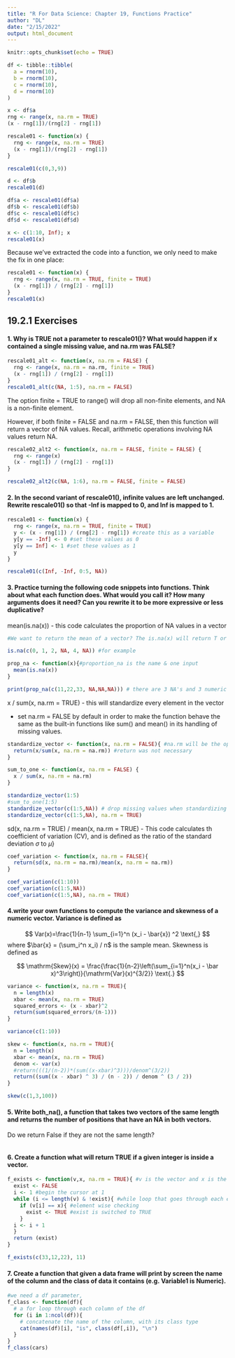 ```yaml
---
title: "R For Data Science: Chapter 19, Functions Practice"
author: "DL"
date: "2/15/2022"
output: html_document
---
```


```r
knitr::opts_chunk$set(echo = TRUE)
```

```r
df <- tibble::tibble(
  a = rnorm(10),
  b = rnorm(10),
  c = rnorm(10),
  d = rnorm(10)
)
```

```r
x <- df$a
rng <- range(x, na.rm = TRUE)
(x - rng[1])/(rng[2] - rng[1])
```
```r
rescale01 <- function(x) {
  rng <- range(x, na.rm = TRUE)
  (x - rng[1])/(rng[2] - rng[1])
}

rescale01(c(0,3,9))
```

```r
d <- df$b 
rescale01(d)
```

```r
df$a <- rescale01(df$a)
df$b <- rescale01(df$b)
df$c <- rescale01(df$c)
df$d <- rescale01(df$d)
```

```r
x <- c(1:10, Inf); x
rescale01(x)
```

Because we’ve extracted the code into a function, we only need to make the fix in one place:

```r
rescale01 <- function(x) {
  rng <- range(x, na.rm = TRUE, finite = TRUE)
  (x - rng[1]) / (rng[2] - rng[1])
}
rescale01(x)
```

## 19.2.1 Exercises

#### 1. Why is TRUE not a parameter to rescale01()? What would happen if x contained a single missing value, and na.rm was FALSE?

```r
rescale01_alt <- function(x, na.rm = FALSE) {
  rng <- range(x, na.rm = na.rm, finite = TRUE)
  (x - rng[1]) / (rng[2] - rng[1])
}
rescale01_alt(c(NA, 1:5), na.rm = FALSE)
```

The option finite = TRUE to range() will drop all non-finite elements, and NA is a non-finite element.

However, if both finite = FALSE and na.rm = FALSE, then this function will return a vector of NA values. Recall, arithmetic operations involving NA values return NA.

```r
rescale02_alt2 <- function(x, na.rm = FALSE, finite = FALSE) {
  rng <- range(x)
  (x - rng[1]) / (rng[2] - rng[1])
}

rescale02_alt2(c(NA, 1:6), na.rm = FALSE, finite = FALSE)
```

#### 2. In the second variant of rescale01(), infinite values are left unchanged. Rewrite rescale01() so that -Inf is mapped to 0, and Inf is mapped to 1.

```r
rescale01 <- function(x) {
  rng <- range(x, na.rm = TRUE, finite = TRUE)
  y <- (x - rng[1]) / (rng[2] - rng[1]) #create this as a variable
  y[y == -Inf] <- 0 #set these values as 0
  y[y == Inf] <- 1 #set these values as 1
  y
}

rescale01(c(Inf, -Inf, 0:5, NA))
```

#### 3. Practice turning the following code snippets into functions. Think about what each function does. What would you call it? How many arguments does it need? Can you rewrite it to be more expressive or less duplicative?

mean(is.na(x)) - this code calculates the proportion of NA values in a vector

```r
#We want to return the mean of a vector? The is.na(x) will return T or F for individual elements of this vector?

is.na(c(0, 1, 2, NA, 4, NA)) #for example

prop_na <- function(x){#proportion_na is the name & one input
  mean(is.na(x))
}

print(prop_na(c(11,22,33, NA,NA,NA))) # there are 3 NA's and 3 numeric values, hence the proportion is 0.5: 3/6 values in the vector are NA
```

x / sum(x, na.rm = TRUE) - this will standardize every element in the vector

* set na.rm = FALSE by default in order to make the function behave the same as the built-in functions like sum() and mean() in its handling of missing values.

```r
standardize_vector <- function(x, na.rm = FALSE){ #na.rm will be the optional parameter
  return(x/sum(x, na.rm = na.rm)) #return was not necessary
}
```

```r
sum_to_one <- function(x, na.rm = FALSE) {
  x / sum(x, na.rm = na.rm)
}
```


```r
standardize_vector(1:5)
#sum_to_one(1:5)
standardize_vector(c(1:5,NA)) # drop missing values when standardizing
standardize_vector(c(1:5,NA), na.rm = TRUE)
```

sd(x, na.rm = TRUE) / mean(x, na.rm = TRUE) - This code calculates th coefficient of variation (CV), and is defined as the ratio of the standard deviation $\sigma$ to $\mu$}

```r
coef_variation <- function(x, na.rm = FALSE){
  return(sd(x, na.rm = na.rm)/mean(x, na.rm = na.rm))
}
```

```r
coef_variation(c(1:10))
coef_variation(c(1:5,NA))
coef_variation(c(1:5,NA), na.rm = TRUE)
```

#### 4.write your own functions to compute the variance and skewness of a numeric vector. Variance is defined as

$$
Var(x)=\frac{1}{n-1} \sum_{i=1}^n (x_i - \bar{x}) ^2 \text{,}
$$
where $\bar{x} = (\sum_i^n x_i) / n$ is the sample mean. Skewness is defined as

$$
\mathrm{Skew}(x) = \frac{\frac{1}{n-2}\left(\sum_{i=1}^n(x_i - \bar x)^3\right)}{\mathrm{Var}(x)^{3/2}} \text{.}
$$

```r
variance <- function(x, na.rm = TRUE){
  n = length(x)
  xbar <- mean(x, na.rm = TRUE)
  squared_errors <- (x - xbar)^2
  return(sum(squared_errors/(n-1)))
}
```

```r
variance(c(1:10))
```

```r
skew <- function(x, na.rm = TRUE){
  n = length(x)
  xbar <- mean(x, na.rm = TRUE)
  denom <- var(x)
  #return(((1/(n-2))*(sum((x-xbar)^3)))/denom^(3/2))
  return((sum((x - xbar) ^ 3) / (n - 2)) / denom ^ (3 / 2))
}
```

```r
skew(c(1,3,100))
```

#### 5. Write both_na(), a function that takes two vectors of the same length and returns the number of positions that have an NA in both vectors.

Do we return False if they are not the same length?

```r

```

#### 6. Create a function what will return TRUE if a given integer is inside a vector.

```r
f_exists <- function(v,x, na.rm = TRUE){ #v is the vector and x is the integer to check
  exist <- FALSE
  i <- 1 #begin the cursor at 1
  while (i <= length(v) & !exist){ #while loop that goes through each element and !exist is TRUE
    if (v[i] == x){ #element wise checking
      exist <- TRUE #exist is switched to TRUE
    }
  i <- i + 1
  }
  return (exist)
}

f_exists(c(33,12,22), 11)
```

#### 7. Create a function that given a data frame will print by screen the name of the column and the class of data it contains (e.g. Variable1 is Numeric).

```r
#we need a df parameter, 
f_class <- function(df){
  # a for loop through each column of the df
  for (i in 1:ncol(df)){
    # concatenate the name of the column, with its class type
    cat(names(df)[i], "is", class(df[,i]), "\n")
  }
}
f_class(cars)
```

